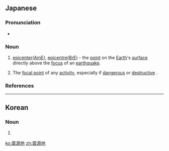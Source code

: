 ==Japanese==
{{ja-kanjitab|しん|げん|ち|yomi=o}}

===Pronunciation===
* {{ja-pron|しんげんち|y=o|acc=3|acc_ref=NHK}}

===Noun===
{{ja-noun|しんげんち}}

# [[epicenter]]([[American English|AmE]]), [[epicentre]]([[British English|BrE]]) - the [[point]] on the [[Earth]]'s [[surface]] directly above the [[focus]] of an [[earthquake]].
# {{lb|ja|figuratively|sort=しんげんち}} The [[focal point]] of any [[activity]], especially if [[dangerous]] or [[destructive]] .

===References===
<references/>

----

==Korean==
{{ko-hanjatab}}

===Noun===
{{ko-noun|hj|hangeul=진원지}}

# {{hanja form of|진원지|[[epicenter]]([[American English|AmE]]), [[epicentre]]([[British English|BrE]])}}

[[ko:震源地]]
[[zh:震源地]]